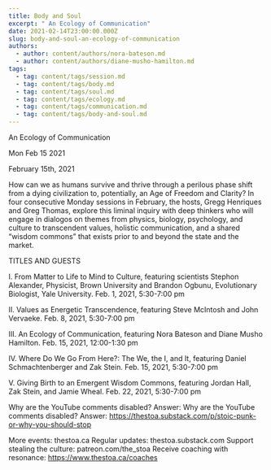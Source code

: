 ```yaml
---
title: Body and Soul
excerpt: " An Ecology of Communication"
date: 2021-02-14T23:00:00.000Z
slug: body-and-soul-an-ecology-of-communication
authors:
  - author: content/authors/nora-bateson.md
  - author: content/authors/diane-musho-hamilton.md
tags:
  - tag: content/tags/session.md
  - tag: content/tags/body.md
  - tag: content/tags/soul.md
  - tag: content/tags/ecology.md
  - tag: content/tags/communication.md
  - tag: content/tags/body-and-soul.md
---
```




 An Ecology of Communication

Mon Feb 15 2021

February 15th, 2021

How can we as humans survive and thrive through a perilous phase shift from a dying civilization to, potentially, an Age of Freedom and Clarity? In four consecutive Monday sessions in February, the hosts, Gregg Henriques and Greg Thomas, explore this liminal inquiry with deep thinkers who will engage in dialogos on themes from physics, biology, psychology, and culture to transcendent values, holistic communication, and a shared “wisdom commons” that exists prior to and beyond the state and the market.

TITLES AND GUESTS

I. From Matter to Life to Mind to Culture, featuring scientists Stephon Alexander, Physicist, Brown University and Brandon Ogbunu, Evolutionary Biologist, Yale University. Feb. 1, 2021, 5:30​-7:00 pm

II. Values as Energetic Transcendence, featuring Steve McIntosh and John Vervaeke. Feb. 8, 2021, 5:30​-7:00 pm

III. An Ecology of Communication, featuring Nora Bateson and Diane Musho Hamilton. Feb. 15, 2021, 12:00​-1:30 pm

IV. Where Do We Go From Here?: The We, the I, and It, featuring Daniel Schmachtenberger and Zak Stein. Feb. 15, 2021, 5:30​-7:00 pm

V. Giving Birth to an Emergent Wisdom Commons, featuring Jordan Hall, Zak Stein, and Jamie Wheal. Feb. 22, 2021, 5:30​-7:00 pm

Why are the YouTube comments disabled? Answer: Why are the YouTube comments disabled? Answer: https://thestoa.substack.com/p/stoic-punk-or-why-you-should-stop

More events: thestoa.ca
Regular updates: thestoa.substack.com
Support stealing the culture: patreon.com/the_stoa
Receive coaching with resonance: https://www.thestoa.ca/coaches


